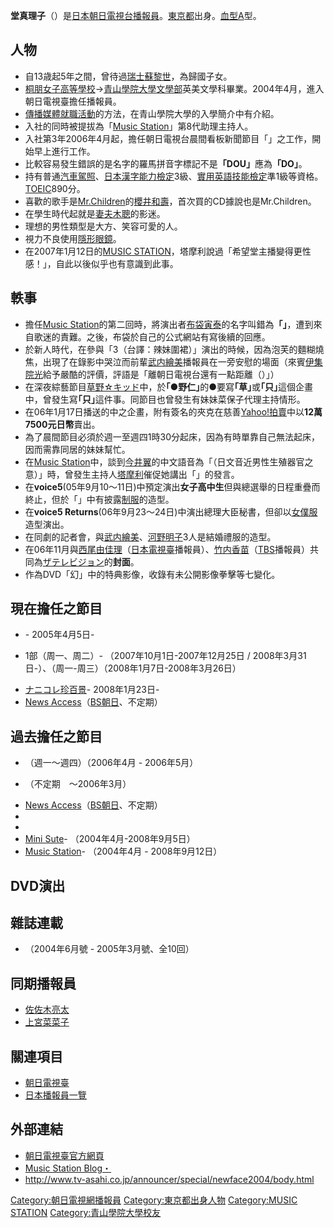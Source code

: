{{Japanese|japanese=堂 真理子|kana=どう まりこ|romaji=Do Mariko}}
'''堂真理子'''（{{bd|1981年|9月21日|||Do Mariko}}）是[[日本|日本]][[朝日電視台|朝日電視台]][[播報員|播報員]]。[[東京都|東京都]]出身。[[血型|血型]]A型。

==人物==
*自13歳起5年之間，曾待過[[瑞士|瑞士]][[蘇黎世|蘇黎世]]，為歸國子女。
*[[桐朋女子中學校・高等學校|桐朋女子高等學校]]→[[青山學院大學|青山學院大學]][[文學部|文學部]]英美文學科畢業。2004年4月，進入朝日電視臺擔任播報員。
*[[傳播媒體|傳播媒體]][[就職活動|就職活動]]的方法，在青山學院大學的入學簡介中有介紹。
*入社的同時被提拔為「[[Music_Station|Music Station]]」第8代助理主持人。
*入社第3年2006年4月起，擔任朝日電視台晨間看板新聞節目「{{lang|ja|[[やじうまプラス|やじうまプラス]]}}」之工作，開始早上進行工作。
*比較容易發生錯誤的是名字的羅馬拼音字標記不是'''「DOU」'''應為'''「DO」'''。
*持有普通[[汽車|汽車]][[駕照|駕照]]、[[日本漢字能力檢定|日本漢字能力檢定]]3級、[[實用英語技能檢定|實用英語技能檢定]]準1級等資格。[[TOEIC|TOEIC]]890分。
*喜歡的歌手是[[Mr.Children|Mr.Children]]的[[櫻井和壽|櫻井和壽]]，首次買的CD據說也是Mr.Children。
*在學生時代起就是[[妻夫木聰|妻夫木聰]]的影迷。
*理想的男性類型是大方、笑容可愛的人。
*視力不良使用[[隱形眼鏡|隱形眼鏡]]。
*在2007年1月12日的[[MUSIC_STATION|MUSIC STATION]]，塔摩利說過「希望堂主播變得更性感！」，自此以後似乎也有意識到此事。

==軼事==
*擔任[[Music_Station|Music Station]]的第二回時，將演出者[[布袋寅泰|布袋寅泰]]的名字叫錯為'''「{{lang|ja|ぬのぶくろ}}」'''，遭到來自歌迷的責難。之後，布袋於自己的公式網站有寫後續的回應。
*於新人時代，在參與「{{lang|ja|愛のエプロン}}3（台譯：辣妹圍裙）」演出的時候，因為泡芙的麵糊燒焦，出現了在錄影中哭泣而前輩[[武内繪美|武内繪美]]播報員在一旁安慰的場面（來賓[[伊集院光|伊集院光]]給予嚴酷的評價，評語是「離朝日電視台還有一點距離（{{lang|ja|テレ朝一歩手前}}）」）
*在深夜綜藝節目[[草野☆キッド|草野☆キッド]]中，於'''｢●野仁｣'''的●要寫'''｢草｣'''或'''｢只｣'''這個企畫中，曾發生寫'''｢只｣'''這件事。同節目也曾發生有妹妹菜保子代理主持情形。
*在06年1月17日播送的{{lang|ja|草野☆キッド}}中之企畫，附有簽名的夾克在慈善[[Yahoo!拍賣|Yahoo!拍賣]]中以'''12萬7500元日幣'''賣出。
*為了晨間節目{{lang|ja|[[やじうまプラス|やじうまプラス]]}}必須於週一至週四1時30分起床，因為有時單靠自己無法起床，因而需靠同居的妹妹幫忙。
*在[[Music_Station|Music Station]]中，談到[[今井翼|今井翼]]的中文語音為「{{lang|ja|チンチン・イー}}（日文音近男性生殖器官之意）」時，曾發生主持人[[塔摩利|塔摩利]]催促她講出「{{lang|ja|ちんちん}}」的發言。
*在'''voice5'''(05年9月10～11日)中預定演出'''女子高中生'''但與總選舉的日程重疊而終止，但於「{{lang|ja|[[三竹占い|三竹占い]]}}」中有披露[[制服|制服]]的造型。
*在'''voice5 Returns '''(06年9月23～24日)中演出總理大臣秘書，但卻以[[女僕服|女僕服]]造型演出。
*在同劇的記者會，與[[武内繪美|武内繪美]]、[[河野明子|河野明子]]3人是結婚禮服的造型。
*在06年11月與[[西尾由佳理|西尾由佳理]]（[[日本電視臺|日本電視臺]]播報員）、[[竹内香苗|竹内香苗]]（[[東京放送|TBS]]播報員）共同為[[ザテレビジョン|ザテレビジョン]]的'''封面'''。
*作為{{lang|ja|[[草野☆キッド|草野☆キッド]]}}DVD「幻」中的特典影像，收錄有未公開影像拳擊等七變化。

==現在擔任之節目==

* {{lang|ja|[[草野☆キッド|草野☆キッド]]}}- 2005年4月5日-
* {{lang|ja|[[やじうまプラス|やじうまプラス]]}}1部（周一、周二）- （2007年10月1日-2007年12月25日 / 2008年3月31日-）、（周一-周三）（2008年1月7日-2008年3月26日）
* [[ナニコレ珍百景|ナニコレ珍百景]]- 2008年1月23日-
* [[News_Access|News Access]]（[[BS朝日|BS朝日]]、不定期）

==過去擔任之節目==
*{{lang|ja|[[スーパーモーニング|スーパーモーニング]]}}（週一～週四）（2006年4月 - 2006年5月）
*{{lang|ja|[[イベントインフォ|イベントインフォ]]}}（不定期　～2006年3月）
*[[News_Access|News Access]]（[[BS朝日|BS朝日]]、不定期）
*{{lang|ja|[[てんこもり|てんこもり]]}}
*{{lang|ja|シンクロワールドカップ2006}}
* [[Mini_Sute|Mini Sute]]- （2004年4月-2008年9月5日）
* [[Music_Station|Music Station]]- （2004年4月 - 2008年9月12日）

==DVD演出==
{{lang|ja|*[[完売劇場|完売劇場]] INSIGHT
*草野☆キッド Vol.1 「変」
*草野☆キッド Vol.2 「幻」
*草野☆キッド Vol.3 「自」
*草野☆キッド Vol.4 「在」
}}

==雜誌連載==

*{{lang|ja|[[CDで～た|CDで～た]]}}（2004年6月號 - 2005年3月號、全10回）

==同期播報員==
*[[佐佐木亮太|佐佐木亮太]]
*[[上宮菜菜子|上宮菜菜子]]

==關連項目==
*[[朝日電視臺|朝日電視臺]]
*[[日本播報員一覽|日本播報員一覽]]

==外部連結==
*[http://www.tv-asahi.co.jp/announcer/personal/women/dou/body1.html 朝日電視臺官方網頁] {{Wayback|url=http://www.tv-asahi.co.jp/announcer/personal/women/dou/body1.html |date=20190521101913 }}
*[https://web.archive.org/web/20070210041704/http://www.tv-asahi.co.jp/music/contents/domari/ Music Station Blog・{{lang|ja|堂マリメール}}]
*http://www.tv-asahi.co.jp/announcer/special/newface2004/body.html {{Wayback|url=http://www.tv-asahi.co.jp/announcer/special/newface2004/body.html |date=20190524020320 }}

{{朝日電視台主播}}

{{DEFAULTSORT:Do Mariko}}
[[Category:朝日電視網播報員|Category:朝日電視網播報員]]
[[Category:東京都出身人物|Category:東京都出身人物]]
[[Category:MUSIC_STATION|Category:MUSIC STATION]]
[[Category:青山學院大學校友|Category:青山學院大學校友]]
